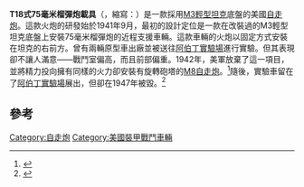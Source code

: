 {{Infobox weapon
|name=T18式75毫米榴彈炮載具<br />{{lang|en|T18 howitzer motor carriage}}
|image=File:T18HMC.png
|image_size= 300px
|caption=
|origin={{USA}}
|type=[[自走炮|自走炮]]
|design_date=1941-1942
|is_vehicle=yes
|is_ranged=yes
|is_artillery=yes
|height=
|weight=
|primary_armament=[[M116榴彈炮|M1A1式75毫米榴彈炮]]
|secondary_armament=
}}

'''T18式75毫米榴彈炮載具'''（{{lang-en|T18 howitzer motor carriage}}，縮寫：{{lang|en|T18 HMC}}）是一款採用[[M3輕型坦克|M3輕型坦克]]底盤的美國[[自走炮|自走炮]]。這款火炮的研發始於1941年9月，最初的設計定位是一款在改裝過的M3輕型坦克底盤上安裝75毫米榴彈炮的近程支援車輛。這款車輛的火炮以固定方式安裝在坦克的右前方。曾有兩輛原型車出廠並被送往[[阿伯丁實驗場|阿伯丁實驗場]]進行實驗。但其表現卻不讓人滿意——戰鬥室偏高，而且前部偏重。1942年，美軍放棄了這一項目，並將精力投向擁有同樣的火力卻安裝有旋轉砲塔的[[M8自走炮|M8自走炮]]。<ref name=BAT>{{Cite book|title=British and American Tanks of WW II|pages=90|url=http://librarum.org/book/42510/89|publisher=librarum.org（在線全書瀏覽）|ISBN=0304355291|deadurl=yes|archiveurl=https://web.archive.org/web/20140812205606/http://librarum.org/book/42510/89|archivedate=2014-08-12|access-date=2014-08-12}}</ref>隨後，實驗車留在了[[阿伯丁實驗場|阿伯丁實驗場]]展出，但卻在1947年被毀。<ref>{{Cite web |url=http://mailer.fsu.edu/~akirk/tanks/UnitedStates/selfpropelledguns/selfpropelledguns.html |title=SPG and GMC of USA |accessdate=2014-08-12 |deadurl=yes |archiveurl=https://web.archive.org/web/20130708134215/http://mailer.fsu.edu/~akirk/tanks/UnitedStates/selfpropelledguns/selfpropelledguns.html |archivedate=2013-07-08 }}</ref>

==參考==
{{reflist}}

{{二戰美國裝甲戰鬥車輛}}

[[Category:自走炮|Category:自走炮]]
[[Category:美國裝甲戰鬥車輛|Category:美國裝甲戰鬥車輛]]